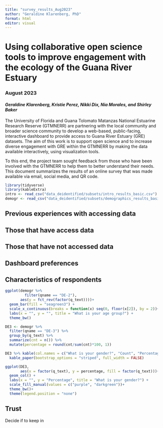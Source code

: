 ```yaml
---
title: "survey_results_Aug2023"
author: "Geraldine Klarenberg, PhD"
format: html
editor: visual
---
```


# Using collaborative open science tools to improve engagement with the ecology of the Guana River Estuary

### August 2023

#### *Geraldine Klarenberg, Kristie Perez, Nikki Dix, Nia Morales, and Shirley Baker*

The University of Florida and Guana Tolomato Matanzas National Estuarine Research Reserve (GTMNERR) are partnering with the local community and broader science community to develop a web-based, public-facing, interactive dashboard to provide access to Guana River Estuary (GRE) datasets. The aim of this work is to support open science and to increase diverse engagement with GRE within the GTMNERR by making the data available interactively, using visualization tools.

To this end, the project team sought feedback from those who have been involved with the GTMNERR to help them to better understand their needs. This document summarizes the results of an online survey that was made available via email, social media, and QR code.

```r
library(tidyverse)
library(kableExtra)
intro <- read_csv("data_deidentified/subsets/intro_results_basic.csv")
demogr <- read_csv("data_deidentified/subsets/demographics_results_basic.csv")
```

## Previous experiences with accessing data

## Those that have access data

## Those that have not accessed data

## Dashboard preferences

## Characteristics of respondents

```r
ggplot(demogr %>% 
         filter(qname == "DE-2"),
       aes(y = fct_rev(factor(q_text))))+
  geom_bar(fill = "seagreen3") +
  scale_x_continuous(breaks = function(x) seq(0, floor(x[2]), by = 2))+
  labs(x = "", y = "", title = "What is your age group?") +
  theme_bw()
```

```r
DE3 <- demogr %>% 
  filter(qname == "DE-3") %>% 
  group_by(q_text) %>% 
  summarize(cnt = n()) %>%
  mutate(percentage = round(cnt/sum(cnt)*100, 1)) 

DE3 %>% kable(col.names = c("What is your gender?", "Count", "Percentage")) %>% 
  kable_paper(bootstrap_options = "striped", full_width = FALSE)

ggplot(DE3,
       aes(x = factor(q_text), y = percentage, fill = factor(q_text)))+
  geom_col() +
  labs(x = "", y = "Percentage", title = "What is your gender?") +
  scale_fill_manual(values = c("purple", "darkgreen"))+
  theme_bw()+
  theme(legend.position = "none")
```

## Trust

Decide if to keep in
